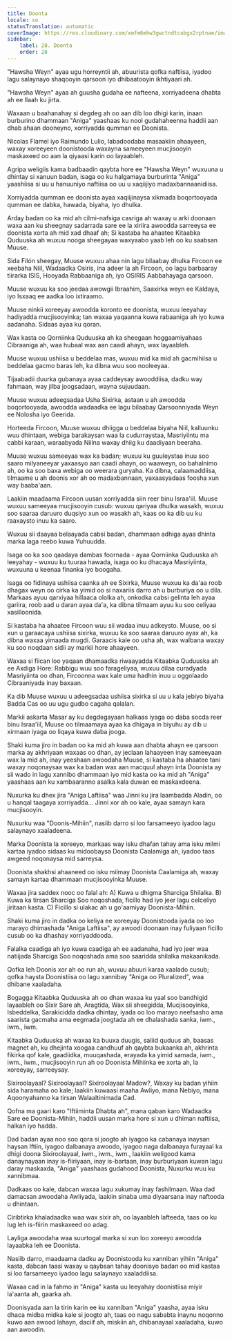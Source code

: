 ```yaml
---
title: Doonta
locale: so
statusTranslation: automatic
coverImage: https://res.cloudinary.com/xmfm6mhw3gwctndtcubgx2rptnae/image/upload/v1740468922/small_cover_tratado_de_psicologia_revolucionaria_a4c0dca4e0.webp
sidebar:
    label: 28. Doonta
    order: 28
---
```

"Hawsha Weyn" ayaa ugu horreyntii ah, abuurista qofka naftiisa, iyadoo lagu salaynayo shaqooyin qarsoon iyo dhibaatooyin ikhtiyaari ah.

"Hawsha Weyn" ayaa ah guusha gudaha ee nafteena, xorriyadeena dhabta ah ee Ilaah ku jirta.

Waxaan u baahanahay si degdeg ah oo aan dib loo dhigi karin, inaan burburino dhammaan "Aniga" yaashaas ku nool gudahaheenna haddii aan dhab ahaan dooneyno, xorriyadda qumman ee Doonista.

Nicolas Flamel iyo Raimundo Lulio, labadoodaba masaakiin ahaayeen, waxay xoreeyeen doonistooda waxayna sameeyeen mucjisooyin maskaxeed oo aan la qiyaasi karin oo layaableh.

Agripa weligiis kama badbaadin qaybta hore ee "Hawsha Weyn" wuxuuna u dhintay si xanuun badan, isaga oo ku halgamaya burburinta "Aniga" yaashiisa si uu u hanuuniyo naftiisa oo uu u xaqiijiyo madaxbannaanidiisa.

Xorriyadda qumman ee doonista ayaa xaqiijinaysa xikmada boqortooyada qumman ee dabka, hawada, biyaha, iyo dhulka.

Arday badan oo ka mid ah cilmi-nafsiga casriga ah waxay u arki doonaan waxa aan ku sheegnay sadarrada sare ee la xiriira awoodda sarreeysa ee doonista xorta ah mid xad dhaaf ah; Si kastaba ha ahaatee Kitaabka Quduuska ah wuxuu nooga sheegayaa waxyaabo yaab leh oo ku saabsan Muuse.

Sida Filón sheegay, Muuse wuxuu ahaa nin lagu bilaabay dhulka Fircoon ee xeebaha Niil, Wadaadka Osiris, ina adeer la ah Fircoon, oo lagu barbaaray tiirarka ISIS, Hooyada Rabbaaniga ah, iyo OSIRIS Aabbahayaga qarsoon.

Muuse wuxuu ka soo jeedaa awowgii Ibraahim, Saaxirka weyn ee Kaldaya, iyo Isxaaq ee aadka loo ixtiraamo.

Muuse ninkii xoreeyay awoodda koronto ee doonista, wuxuu leeyahay hadiyadda mucjisooyinka; tan waxaa yaqaanna kuwa rabaaniga ah iyo kuwa aadanaha. Sidaas ayaa ku qoran.

Wax kasta oo Qorniinka Quduuska ah ka sheegaan hoggaamiyahaas Cibraaniga ah, waa hubaal wax aan caadi ahayn, wax layaableh.

Muuse wuxuu ushiisa u beddelaa mas, wuxuu mid ka mid ah gacmihiisa u beddelaa gacmo baras leh, ka dibna wuu soo nooleeyaa.

Tijaabadii duurka gubanaya ayaa caddeysay awooddiisa, dadku way fahmaan, way jilba joogsadaan, wayna sujuudaan.

Muuse wuxuu adeegsadaa Usha Sixirka, astaan u ah awoodda boqortooyada, awoodda wadaadka ee lagu bilaabay Qarsoonniyada Weyn ee Nolosha iyo Geerida.

Horteeda Fircoon, Muuse wuxuu dhiigga u beddelaa biyaha Niil, kalluunku wuu dhintaan, webiga barakaysan waa la cudurraystaa, Masriyiintu ma cabbi karaan, waraabyada Niilna waxay dhiig ku daadiyaan beeraha.

Muuse wuxuu sameeyaa wax ka badan; wuxuu ku guuleystaa inuu soo saaro milyaneeyar yaxaasyo aan caadi ahayn, oo waaweyn, oo bahalnimo ah, oo ka soo baxa webiga oo weerara guryaha. Ka dibna, calaamaddiisa, tilmaame u ah doonis xor ah oo madaxbannaan, yaxaasyadaas foosha xun way baaba'aan.

Laakiin maadaama Fircoon uusan xorriyadda siin reer binu Israa'iil. Muuse wuxuu sameeyaa mucjisooyin cusub: wuxuu qariyaa dhulka wasakh, wuxuu soo saaraa daruuro duqsiyo xun oo wasakh ah, kaas oo ka dib uu ku raaxaysto inuu ka saaro.

Wuxuu sii daayaa belaayada cabsi badan, dhammaan adhiga ayaa dhinta marka laga reebo kuwa Yuhuudda.

Isaga oo ka soo qaadaya dambas foornada - ayaa Qorniinka Quduuska ah leeyahay - wuxuu ku tuuraa hawada, isaga oo ku dhacaya Masriyiinta, wuxuuna u keenaa finanka iyo boogaha.

Isaga oo fidinaya ushiisa caanka ah ee Sixirka, Muuse wuxuu ka da'aa roob dhagax weyn oo cirka ka yimid oo si naxariis darro ah u burburiya oo u dila. Markaas ayuu qarxiyaa hillaaca ololka ah, onkodka cabsi gelinta leh ayaa gariira, roob aad u daran ayaa da'a, ka dibna tilmaam ayuu ku soo celiyaa xasilloonida.

Si kastaba ha ahaatee Fircoon wuu sii wadaa inuu adkeysto. Muuse, oo si xun u garaacaya ushiisa sixirka, wuxuu ka soo saaraa daruuro ayax ah, ka dibna waxaa yimaada mugdi. Garaacis kale oo usha ah, wax walbana waxay ku soo noqdaan sidii ay markii hore ahaayeen.

Waxaa si fiican loo yaqaan dhamaadka riwaayadda Kitaabka Quduuska ah ee Axdiga Hore: Rabbigu wuu soo farageliyaa, wuxuu dilaa curadyada Masriyiinta oo dhan, Fircoonna wax kale uma hadhin inuu u oggolaado Cibraaniyada inay baxaan.

Ka dib Muuse wuxuu u adeegsadaa ushiisa sixirka si uu u kala jebiyo biyaha Badda Cas oo uu ugu gudbo cagaha qalalan.

Markii askarta Masar ay ku degdegayaan halkaas iyaga oo daba socda reer binu Israa'iil, Muuse oo tilmaamaya ayaa ka dhigaya in biyuhu ay dib u xirmaan iyaga oo liqaya kuwa daba jooga.

Shaki kuma jiro in badan oo ka mid ah kuwa aan dhabta ahayn ee qarsoon marka ay akhriyaan waxaas oo dhan, ay jeclaan lahaayeen inay sameeyaan wax la mid ah, inay yeeshaan awoodaha Muuse, si kastaba ha ahaatee tani waxay noqonaysaa wax ka badan wax aan macquul ahayn inta Doonista ay sii wado in lagu xannibo dhammaan iyo mid kasta oo ka mid ah "Aniga" yaashaas aan ku xambaaranno asalka kala duwan ee maskaxdeena.

Nuxurka ku dhex jira "Aniga Laftiisa" waa Jinni ku jira laambadda Aladin, oo u hanqal taagaya xorriyadda... Jinni xor ah oo kale, ayaa samayn kara mucjisooyin.

Nuxurku waa "Doonis-Mihiin", nasiib darro si loo farsameeyo iyadoo lagu salaynayo xaaladeena.

Marka Doonista la xoreeyo, markaas way isku dhafan tahay ama isku milmi kartaa iyadoo sidaas ku midoobaysa Doonista Caalamiga ah, iyadoo taas awgeed noqonaysa mid sarreysa.

Doonista shakhsi ahaaneed oo isku milmay Doonista Caalamiga ah, waxay samayn kartaa dhammaan mucjisooyinka Muuse.

Waxaa jira saddex nooc oo falal ah: A) Kuwa u dhigma Sharciga Shilalka. B) Kuwa ka tirsan Sharciga Soo noqoshada, ficillo had iyo jeer lagu celceliyo jiritaan kasta. C) Ficillo si ulakac ah u go'aamiyay Doonista-Mihiin.

Shaki kuma jiro in dadka oo keliya ee xoreeyay Doonistooda iyada oo loo marayo dhimashada "Aniga Laftiisa", ay awoodi doonaan inay fuliyaan ficillo cusub oo ka dhashay xorriyaddooda.

Falalka caadiga ah iyo kuwa caadiga ah ee aadanaha, had iyo jeer waa natiijada Sharciga Soo noqoshada ama soo saaridda shilalka makaanikada.

Qofka leh Doonis xor ah oo run ah, wuxuu abuuri karaa xaalado cusub; qofka haysta Doonistiisa oo lagu xannibay "Aniga oo Pluralized", waa dhibane xaaladaha.

Bogagga Kitaabka Quduuska ah oo dhan waxaa ku yaal soo bandhigid layaableh oo Sixir Sare ah, Aragtida, Wax sii sheegidda, Mucjisooyinka, Isbeddelka, Sarakicidda dadka dhintay, iyada oo loo marayo neefsasho ama saarista gacmaha ama eegmada joogtada ah ee dhalashada sanka, iwm., iwm., iwm.

Kitaabka Quduuska ah waxaa ka buuxa duugis, saliid quduus ah, baasas magnet ah, ku dhejinta xoogaa candhuuf ah qaybta bukaanka ah, akhrinta fikirka qof kale, gaadiidka, muuqashada, erayada ka yimid samada, iwm., iwm., iwm., mucjisooyin run ah oo Doonista Mihiinka ee xorta ah, la xoreeyay, sarreeysay.

Sixiroolayaal? Sixiroolayaal? Sixiroolayaal Madow?, Waxay ku badan yihiin sida haramaha oo kale; laakiin kuwaasi maaha Awliyo, mana Nebiyo, mana Aqoonyahanno ka tirsan Walaaltinimada Cad.

Qofna ma gaari karo "Iftiiminta Dhabta ah", mana qaban karo Wadaadka Sare ee Doonista-Mihiin, haddii uusan marka hore si xun u dhiman naftiisa, halkan iyo hadda.

Dad badan ayaa noo soo qora si joogto ah iyagoo ka cabanaya inaysan haysan Iftiin, iyagoo dalbanaya awoodo, iyagoo naga dalbanaya furayaal ka dhigi doona Sixiroolayaal, iwm., iwm., iwm., laakiin weligood kama danaynayaan inay is-fiiriyaan, inay is-bartaan, inay burburiyaan kuwan lagu daray maskaxda, "Aniga" yaashaas gudahood Doonista, Nuxurku wuu ku xannibmaa.

Dadkaas oo kale, dabcan waxaa lagu xukumay inay fashilmaan. Waa dad damacsan awoodaha Awliyada, laakiin sinaba uma diyaarsana inay naftooda u dhintaan.

Ciribtirka khaladaadka waa wax sixir ah, oo layaableh lafteeda, taas oo ku lug leh is-fiirin maskaxeed oo adag.

Layliga awoodaha waa suurtogal marka si xun loo xoreeyo awoodda layaabka leh ee Doonista.

Nasiib darro, maadaama dadku ay Doonistooda ku xanniban yihiin "Aniga" kasta, dabcan taasi waxay u qaybsan tahay doonisyo badan oo mid kastaa si loo farsameeyo iyadoo lagu salaynayo xaaladdiisa.

Waxaa cad in la fahmo in "Aniga" kasta uu leeyahay doonistiisa miyir la'aanta ah, gaarka ah.

Doonisyada aan la tirin karin ee ku xanniban "Aniga" yaasha, ayaa isku dhaca midba midka kale si joogto ah, taas oo nagu sababta inaynu noqonno kuwo aan awood lahayn, daciif ah, miskiin ah, dhibanayaal xaaladaha, kuwo aan awoodin.

